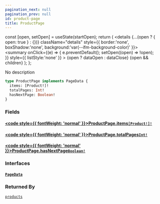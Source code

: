 ```yaml
---
pagination_next: null
pagination_prev: null
id: product-page
title: ProductPage
---
```









  const [open, setOpen] = useState(startOpen);
  return (
    <details {...(open ? { open: true } : {})} className="details" style={{ border:'none', boxShadow:'none', background:'var(--ifm-background-color)' }}>
      <summary
        onClick={(e) => {
          e.preventDefault();
          setOpen((open) => !open);
        }}
        style={{ listStyle:'none' }}
      >
      {open ? dataOpen : dataClose}
      </summary>
      {open && children}
    </details>
  );
};








No description


```graphql
type ProductPage implements PageData {
  items: [Product!]!
  totalPages: Int!
  hasNextPage: Boolean!
}
```




### Fields

#### [<code style={{ fontWeight: 'normal' }}>ProductPage.<b>items</b></code>](#)<Bullet />[`[Product!]!`](/types/objects/product) <Badge class="badge badge--secondary" text="non-null"/> <Badge class="badge badge--secondary" text="object"/> 
> 
> 
> 
> 

#### [<code style={{ fontWeight: 'normal' }}>ProductPage.<b>totalPages</b></code>](#)<Bullet />[`Int!`](/types/scalars/int) <Badge class="badge badge--secondary" text="non-null"/> <Badge class="badge badge--secondary" text="scalar"/> 
> 
> 
> 
> 

#### [<code style={{ fontWeight: 'normal' }}>ProductPage.<b>hasNextPage</b></code>](#)<Bullet />[`Boolean!`](/types/scalars/boolean) <Badge class="badge badge--secondary" text="non-null"/> <Badge class="badge badge--secondary" text="scalar"/> 
> 
> 
> 
> 

### Interfaces

#### [`PageData`](/types/interfaces/page-data) <Badge class="badge badge--secondary" text="interface"/> 
> 
> 
> 
> 





### Returned By

[`products`](/api/queries/products)  <Badge class="badge badge--secondary" text="query"/>

